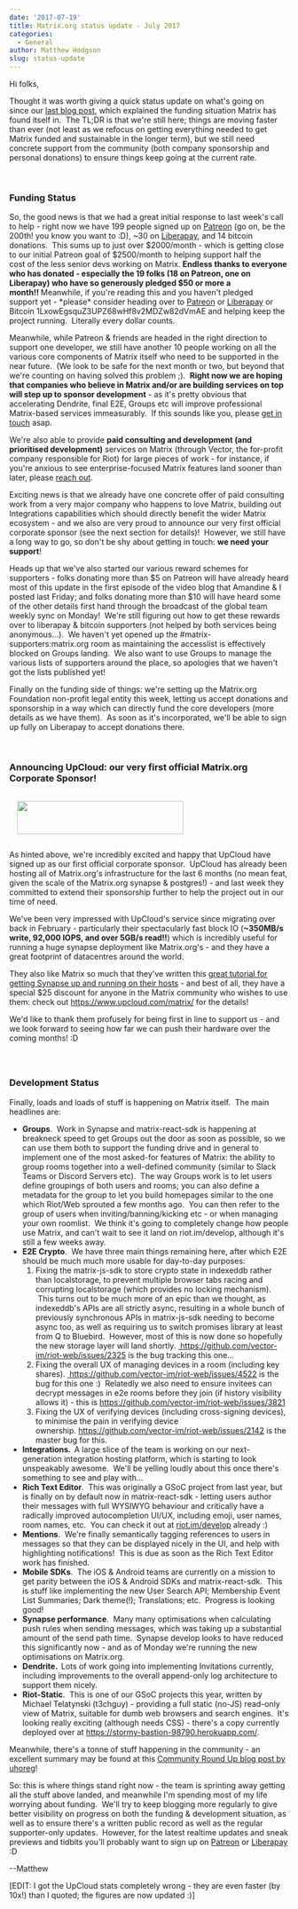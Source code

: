 ```yaml
---
date: '2017-07-19'
title: Matrix.org status update - July 2017
categories:
  - General
author: Matthew Hodgson
slug: status-update
---
```


<p style="text-align: left;">Hi folks,</p>
Thought it was worth giving a quick status update on what's going on since our <a href="/blog/2017/07/07/a-call-to-arms-supporting-matrix/">last blog post</a>, which explained the funding situation Matrix has found itself in.  The TL;DR is that we're still here; things are moving faster than ever (not least as we refocus on getting everything needed to get Matrix funded and sustainable in the longer term), but we still need concrete support from the community (both company sponsorship and personal donations) to ensure things keep going at the current rate.

&nbsp;
<h3>Funding Status</h3>
So, the good news is that we had a great initial response to last week's call to help - right now we have 199 people signed up on <a href="https://patreon.com/matrixdotorg">Patreon</a> (go on, be the 200th! you know you want to :D), ~30 on <a href="https://liberapay.com/matrixdotorg/">Liberapay</a>, and 14 bitcoin donations.  This sums up to just over $2000/month - which is getting close to our initial Patreon goal of $2500/month to helping support half the cost of the less senior devs working on Matrix. <strong>Endless thanks to everyone who has donated - especially the 19 folks (18 on Patreon, one on Liberapay) who have so generously pledged $50 or more a month!! </strong>Meanwhile, if you're reading this and you haven't pledged support yet - *please* consider heading over to <a href="https://patreon.com/matrixdotorg">Patreon</a> or <a href="https://liberapay.com/matrixdotorg">Liberapay</a> or Bitcoin 1LxowEgsquZ3UPZ68wHf8v2MDZw82dVmAE and helping keep the project running.  Literally every dollar counts.

Meanwhile, while Patreon &amp; friends are headed in the right direction to support one developer, we still have another 10 people working on all the various core components of Matrix itself who need to be supported in the near future.  (We look to be safe for the next month or two, but beyond that we're counting on having solved this problem ;).  <strong>Right now we are hoping that companies who believe in Matrix and/or are building services on top will step up to sponsor development</strong> - as it's pretty obvious that accelerating Dendrite, final E2E, Groups etc will improve professional Matrix-based services immeasurably.  If this sounds like you, please <a href="mailto:matthew@matrix.org">get in touch</a> asap.

We're also able to provide <strong>paid consulting and development (and prioritised development)</strong> services on Matrix (through Vector, the for-profit company responsible for Riot) for large pieces of work - for instance, if you're anxious to see enterprise-focused Matrix features land sooner than later, please <a href="mailto:matthew@matrix.org">reach out</a>.

Exciting news is that we already have one concrete offer of paid consulting work from a very major company who happens to love Matrix, building out Integrations capabilities which should directly benefit the wider Matrix ecosystem - and we also are very proud to announce our very first official corporate sponsor (see the next section for details)!  However, we still have a long way to go, so don't be shy about getting in touch: <strong>we need your support</strong>!

Heads up that we've also started our various reward schemes for supporters - folks donating more than $5 on Patreon will have already heard most of this update in the first episode of the video blog that Amandine &amp; I posted last Friday; and folks donating more than $10 will have heard some of the other details first hand through the broadcast of the global team weekly sync on Monday!  We're still figuring out how to get these rewards over to liberapay &amp; bitcoin supporters (not helped by both services being anonymous...).  We haven't yet opened up the #matrix-supporters:matrix.org room as maintaining the accesslist is effectively blocked on Groups landing.  We also want to use Groups to manage the various lists of supporters around the place, so apologies that we haven't got the lists published yet!

Finally on the funding side of things: we're setting up the Matrix.org Foundation non-profit legal entity this week, letting us accept donations and sponsorship in a way which can directly fund the core developers (more details as we have them).  As soon as it's incorporated, we'll be able to sign up fully on Liberapay to accept donations there.

&nbsp;
<h3></h3>
<h3>Announcing <strong>UpCloud</strong>: our very first official Matrix.org Corporate Sponsor!</h3>
<p>
<a href="https://www.upcloud.com/matrix"><img style="padding: 1em" src="/blog/wp-content/uploads/2017/07/upcloud-logo-horizontal-300x60.png" alt="" width="300" height="60" class="aligncenter size-medium wp-image-2631" /></a>
</p>
As hinted above, we're incredibly excited and happy that UpCloud have signed up as our first official corporate sponsor.  UpCloud has already been hosting all of Matrix.org's infrastructure for the last 6 months (no mean feat, given the scale of the Matrix.org synapse &amp; postgres!) - and last week they committed to extend their sponsorship further to help the project out in our time of need.

We've been very impressed with UpCloud's service since migrating over back in February - particularly their spectacularly fast block IO (<b>~350MB/s write, 92,000 IOPS, and over 5GB/s read!!</b>) which is incredibly useful for running a huge synapse deployment like Matrix.org's - and they have a great footprint of datacentres around the world.

They also like Matrix so much that they've written this <a href="https://www.upcloud.com/support/install-matrix-synapse/">great tutorial for getting Synapse up and running on their hosts</a> - and best of all, they have a special $25 discount for anyone in the Matrix community who wishes to use them: check out <a href="https://www.upcloud.com/matrix/">https://www.upcloud.com/matrix/</a> for the details!

We'd like to thank them profusely for being first in line to support us - and we look forward to seeing how far we can push their hardware over the coming months! :D
<h3></h3>
&nbsp;
<h3>Development Status</h3>
Finally, loads and loads of stuff is happening on Matrix itself.  The main headlines are:
<ul>
 	<li><strong>Groups</strong>.  Work in Synapse and matrix-react-sdk is happening at breakneck speed to get Groups out the door as soon as possible, so we can use them both to support the funding drive and in general to implement one of the most asked-for features of Matrix: the ability to group rooms together into a well-defined community (similar to Slack Teams or Discord Servers etc).  The way Groups work is to let users define groupings of both users and rooms; you can also define a metadata for the group to let you build homepages similar to the one which Riot/Web sprouted a few months ago.  You can then refer to the group of users when inviting/banning/kicking etc - or when managing your own roomlist.  We think it's going to completely change how people use Matrix, and can't wait to see it land on riot.im/develop, although it's still a few weeks away.</li>
 	<li><strong>E2E Crypto</strong>.  We have three main things remaining here, after which E2E should be much much more usable for day-to-day purposes:
<ol>
 	<li>Fixing the matrix-js-sdk to store crypto state in indexeddb rather than localstorage, to prevent multiple browser tabs racing and corrupting localstorage (which provides no locking mechanism).  This turns out to be much more of an epic than we thought, as indexeddb's APIs are all strictly async, resulting in a whole bunch of previously synchronous APIs in matrix-js-sdk needing to become async too, as well as requiring us to switch promises library at least from Q to Bluebird.  However, most of this is now done so hopefully the new storage layer will land shortly. <a href="https://github.com/vector-im/riot-web/issues/2325"> https://github.com/vector-im/riot-web/issues/2325</a> is the bug tracking this one...</li>
 	<li>Fixing the overall UX of managing devices in a room (including key shares). <a href="https://github.com/vector-im/riot-web/issues/4522"> https://github.com/vector-im/riot-web/issues/4522</a> is the bug for this one :)  Relatedly we also need to ensure invitees can decrypt messages in e2e rooms before they join (if history visibility allows it) - this is <a href="https://github.com/vector-im/riot-web/issues/3821">https://github.com/vector-im/riot-web/issues/3821</a></li>
 	<li>Fixing the UX of verifying devices (including cross-signing devices), to minimise the pain in verifying device ownership. <a href="https://github.com/vector-im/riot-web/issues/2142">https://github.com/vector-im/riot-web/issues/2142</a> is the master bug for this.</li>
</ol>
</li>
 	<li><strong>Integrations.  </strong>A large slice of the team is working on our next-generation integration hosting platform, which is starting to look unspeakably awesome.  We'll be yelling loudly about this once there's something to see and play with...
<strong>
</strong></li>
 	<li><strong>Rich Text Editor</strong>.  This was originally a GSoC project from last year, but is finally on by default now in matrix-react-sdk - letting users author their messages with full WYSIWYG behaviour and critically have a radically improved autocompletion UI/UX, including emoji, user names, room names, etc.  You can check it out at <a href="https://riot.im/develop">riot.im/develop</a> already :)</li>
 	<li><strong>Mentions</strong>.  We're finally semantically tagging references to users in messages so that they can be displayed nicely in the UI, and help with highlighting notifications!  This is due as soon as the Rich Text Editor work has finished.</li>
 	<li><strong>Mobile SDKs</strong>.  The iOS &amp; Android teams are currently on a mission to get parity between the iOS &amp; Android SDKs and matrix-react-sdk.  This is stuff like implementing the new User Search API; Membership Event List Summaries; Dark theme(!); Translations; etc.  Progress is looking good!</li>
 	<li><strong>Synapse performance</strong>.  Many many optimisations when calculating push rules when sending messages, which was taking up a substantial amount of the send path time.  Synapse develop looks to have reduced this significantly now - and as of Monday we're running the new optimisations on Matrix.org.</li>
 	<li><strong>Dendrite.  </strong>Lots of work going into implementing Invitations currently, including improvements to the overall append-only log architecture to support them nicely.</li>
 	<li><strong>Riot-Static</strong>.  This is one of our GSoC projects this year, written by Michael Telatynski (t3chguy) - providing a full static (no-JS) read-only view of Matrix, suitable for dumb web browsers and search engines.  It's looking really exciting (although needs CSS) - there's a copy currently deployed over at <a href="https://stormy-bastion-98790.herokuapp.com/">https://stormy-bastion-98790.herokuapp.com/</a>.</li>
</ul>
Meanwhile, there's a tonne of stuff happening in the community - an excellent summary may be found at this <a href="https://www.uhoreg.ca/blog/20170714-0834">Community Round Up blog post by uhoreg</a>!

So: this is where things stand right now - the team is sprinting away getting all the stuff above landed, and meanwhile I'm spending most of my life worrying about funding.  We'll try to keep blogging more regularly to give better visibility on progress on both the funding &amp; development situation, as well as to ensure there's a written public record as well as the regular supporter-only updates.  However, for the latest realtime updates and sneak previews and tidbits you'll probably want to sign up on <a href="https://patreon.com/matrixdotorg">Patreon</a> or <a href="https://liberapay.com/matrixdotorg">Liberapay</a> :D

--Matthew

[EDIT: I got the UpCloud stats completely wrong - they are even faster (by 10x!) than I quoted; the figures are now updated :)]
